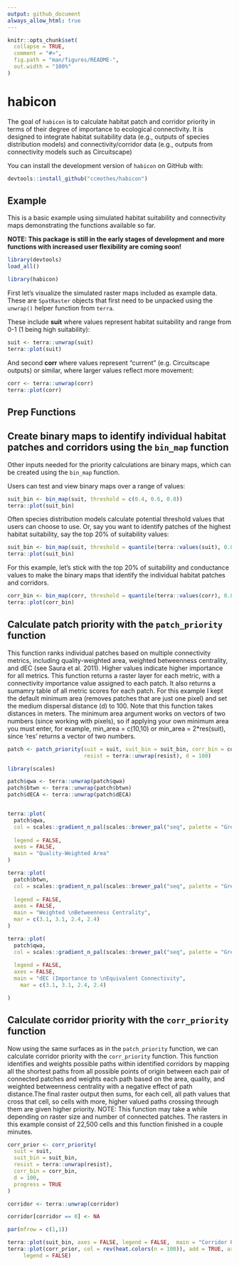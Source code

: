 ```yaml
---
output: github_document
always_allow_html: true
---
```


<!-- README.md is generated from README.Rmd. Please edit that file -->

```r
knitr::opts_chunk$set(
  collapse = TRUE,
  comment = "#>",
  fig.path = "man/figures/README-",
  out.width = "100%"
)
```

# **habicon**

<!-- badges: start -->

<!-- badges: end -->

The goal of `habicon` is to calculate habitat patch and corridor priority in terms of their degree of importance to ecological connectivity. It is designed to integrate habitat suitability data (e.g., outputs of species distribution models) and connectivity/corridor data (e.g., outputs from connectivity models such as Circuitscape)

You can install the development version of `habicon` on GitHub with:

```r
devtools::install_github("ccmothes/habicon")
```

## Example

This is a basic example using simulated habitat suitability and connectivity maps demonstrating the functions available so far.

**NOTE: This package is still in the early stages of development and more functions with increased user flexibility are coming soon!**

```r
library(devtools)
load_all()

```

```r
library(habicon)
```

First let's visualize the simulated raster maps included as example data. These are `SpatRaster` objects that first need to be unpacked using the `unwrap()` helper function from `terra`.

These include **suit** where values represent habitat suitability and range from 0-1 (1 being high suitability):

```r
suit <- terra::unwrap(suit)
terra::plot(suit)
```

And second **corr** where values represent "current" (e.g. Circuitscape outputs) or similar, where larger values reflect more movement:

```r
corr <- terra::unwrap(corr)
terra::plot(corr)
```

## Prep Functions

## Create binary maps to identify individual habitat patches and corridors using the `bin_map` function

Other inputs needed for the priority calculations are binary maps, which can be created using the `bin_map` function.

Users can test and view binary maps over a range of values:

```r
suit_bin <- bin_map(suit, threshold = c(0.4, 0.6, 0.8))
terra::plot(suit_bin)
```

Often species distribution models calculate potential threshold values that users can choose to use. Or, say you want to identify patches of the highest habitat suitability, say the top 20% of suitability values:

```r
suit_bin <- bin_map(suit, threshold = quantile(terra::values(suit), 0.8))
terra::plot(suit_bin)
```

For this example, let's stick with the top 20% of suitability and conductance values to make the binary maps that identify the individual habitat patches and corridors.

```r
corr_bin <- bin_map(corr, threshold = quantile(terra::values(corr), 0.8))
terra::plot(corr_bin)
```

## Calculate patch priority with the `patch_priority` function

This function ranks individual patches based on multiple connectivity metrics, including quality-weighted area, weighted betweenness centrality, and dEC (see Saura et al. 2011). Higher values indicate higher importance for all metrics. This function returns a raster layer for each metric, with a connectivity importance value assigned to each patch. It also returns a sumamry table of all metric scores for each patch. For this example I kept the default minimum area (removes patches that are just one pixel) and set the medium dispersal distance (d) to 100. Note that this function takes distances in meters. The minimum area argument works on vectors of two numbers (since working with pixels), so if applying your own minimum area you must enter, for example, min_area = c(10,10) or min_area = 2\*res(suit), since 'res' returns a vector of two numbers.

```r
patch <- patch_priority(suit = suit, suit_bin = suit_bin, corr_bin = corr_bin,
                        resist = terra::unwrap(resist), d = 100)

```

```r
library(scales)

patch$qwa <- terra::unwrap(patch$qwa)
patch$btwn <- terra::unwrap(patch$btwn)
patch$dECA <- terra::unwrap(patch$dECA)


terra::plot(
  patch$qwa,
  col = scales::gradient_n_pal(scales::brewer_pal("seq", palette = "Greens")(9))(seq(0, 1, length =
                                                                                       100)),
  legend = FALSE,
  axes = FALSE,
  main = "Quality-Weighted Area"
)

terra::plot(
  patch$btwn,
  col = scales::gradient_n_pal(scales::brewer_pal("seq", palette = "Greens")(9))(seq(0, 1, length =
                                                                       100)),
  legend = FALSE,
  axes = FALSE,
  main = "Weighted \nBetweenness Centrality",
  mar = c(3.1, 3.1, 2.4, 2.4)
)

terra::plot(
  patch$qwa,
  col = scales::gradient_n_pal(scales::brewer_pal("seq", palette = "Greens")(9))(seq(0, 1, length =
                                                                       100)),
  legend = FALSE,
  axes = FALSE,
  main = "dEC (Importance to \nEquivalent Connectivity",
    mar = c(3.1, 3.1, 2.4, 2.4)

)

```


## Calculate corridor priority with the `corr_priority` function

Now using the same surfaces as in the `patch_priority` function, we can calculate corridor priority with the `corr_priority` function. This function identifies and weights possible paths within identified corridors by mapping all the shortest paths from all possible points of origin between each pair of connected patches and weights each path based on the area, quality, and weighted betweenness centrality with a negative effect of path distance.The final raster output then sums, for each cell, all path values that cross that cell, so cells with more, higher valued paths crossing through them are given higher priority. NOTE: This function may take a while depending on raster size and number of connected patches. The rasters in this example consist of 22,500 cells and this function finished in a couple minutes.

```r
corr_prior <- corr_priority(
  suit = suit,
  suit_bin = suit_bin,
  resist = terra::unwrap(resist),
  corr_bin = corr_bin,
  d = 100,
  progress = TRUE
)
```

```r
corridor <- terra::unwrap(corridor)

corridor[corridor == 0] <- NA

par(mfrow = c(1,1))

terra::plot(suit_bin, axes = FALSE, legend = FALSE,  main = "Corridor Priority")
terra::plot(corr_prior, col = rev(heat.colors(n = 100)), add = TRUE, axes = FALSE,
     legend = FALSE)

```
